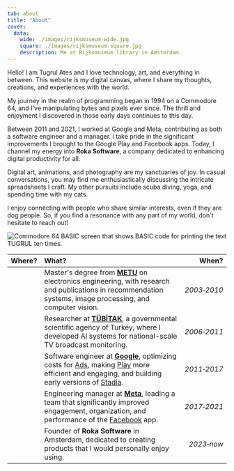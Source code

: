 ```yaml
---
tab: about
title: "About"
cover:
  data:
    wide: ./images/rijksmuseum-wide.jpg
    square: ./images/rijksmuseum-square.jpg
    description: Me at Rijksmuseum library in Amsterdam.
---
```



Hello! I am Tugrul Ates and I love technology, art, and everything in between. This website is my digital canvas, where I share my thoughts, creations, and experiences with the world.

My journey in the realm of programming began in 1994 on a Commodore 64, and I've manipulating bytes and pixels ever since. The thrill and enjoyment I discovered in those early days continues to this day.

Between 2011 and 2021, I worked at Google and Meta, contributing as both a software engineer and a manager. I take pride in the significant improvements I brought to the Google Play and Facebook apps. Today, I channel my energy into **Roka Software**, a company dedicated to enhancing digital productivity for all.

Digital art, animations, and photography are my sanctuaries of joy. In casual conversations, you may find me enthusiastically discussing the intricate spreadsheets I craft. My other pursuits include scuba diving, yoga, and spending time with my cats.

I enjoy connecting with people who share similar interests, even if they are dog people. So, if you find a resonance with any part of my world, don't hesitate to reach out!

<p>
  <img
    src={c64.src}
    alt="Commodore 64 BASIC screen that shows BASIC code for printing the text TUGRUL ten times."
    width={720}
  />
</p>

|                             Where?                             | What?                                                                                                                                                                                                                                                                                                                      |       When? |
| :------------------------------------------------------------: | :------------------------------------------------------------------------------------------------------------------------------------------------------------------------------------------------------------------------------------------------------------------------------------------------------------------------- | ----------: |
|    <Icon src={logoMetu} alt="METU logo" className="w-24" />    | Master's degree from [**METU**](https://en.wikipedia.org/wiki/Middle_East_Technical_University) on electronics engineering, with research and publications in recommendation systems, image processing, and computer vision.                                                                                               | _2003‑2010_ |
| <Icon src={logoTubitak} alt="TUBITAK logo" className="w-24" /> | Researcher at [**TÜBİTAK**](https://en.wikipedia.org/wiki/Scientific_and_Technological_Research_Council_of_Turkey), a governmental scientific agency of Turkey, where I developed AI systems for national-scale TV broadcast monitoring.                                                                                   | _2006‑2011_ |
|  <Icon src={logoGoogle} alt="Google logo" className="w-24" />  | Software engineer at [**Google**](https://en.wikipedia.org/wiki/Google), optimizing costs for [Ads](https://en.wikipedia.org/wiki/Google_Ads), making [Play](https://en.wikipedia.org/wiki/Google_Play) more efficient and engaging, and building early versions of [Stadia](https://en.wikipedia.org/wiki/Google_Stadia). | _2011‑2017_ |
|    <Icon src={logoMeta} alt="Meta logo" className="w-24" />    | Engineering manager at [**Meta**](https://en.wikipedia.org/wiki/Meta_Platforms), leading a team that significantly improved engagement, organization, and performance of the [Facebook](https://en.wikipedia.org/wiki/Facebook) app.                                                                                       | _2017‑2021_ |
|    <Icon src={logoRoka} alt="Roka logo" className="w-24" />    | Founder of **Roka Software** in Amsterdam, dedicated to creating products that I would personally enjoy using.                                                                                                                                                                                                             |  _2023‑now_ |
